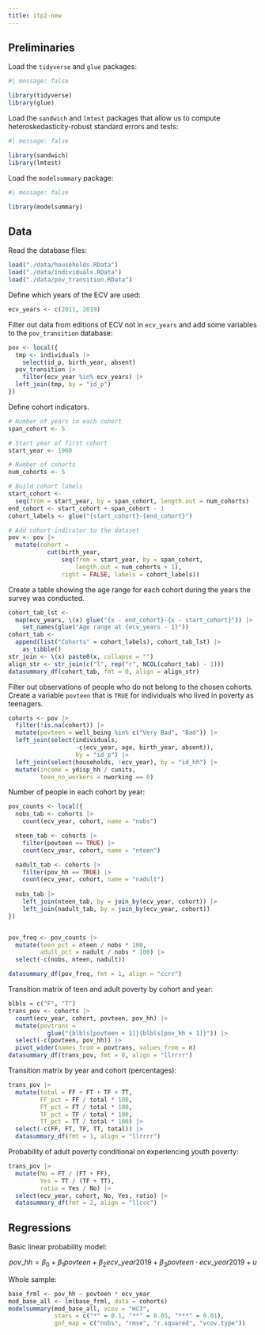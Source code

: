 ```yaml
---
title: itp2-new
---
```


## Preliminaries

Load the `tidyverse` and `glue` packages:

```r
#| message: false

library(tidyverse)
library(glue)
```

Load the `sandwich` and `lmtest` packages that allow us to compute heteroskedasticity-robust standard errors and tests:

```r
#| message: false

library(sandwich)
library(lmtest)
```

Load the `modelsummary` package:

```r
#| message: false

library(modelsummary)
```

## Data

Read the database files:

```r
load("./data/households.RData")
load("./data/individuals.RData")
load("./data/pov_transition.RData")
```

Define which years of the ECV are used:

```r
ecv_years <- c(2011, 2019)
```

Filter out data from editions of ECV not in `ecv_years` and add some variables to the `pov_transition` database:

```r
pov <- local({
  tmp <- individuals |>
    select(id_p, birth_year, absent)
  pov_transition |> 
    filter(ecv_year %in% ecv_years) |> 
  left_join(tmp, by = "id_p") 
}) 
```

Define cohort indicators.

```r
# Number of years in each cohort
span_cohort <- 5

# Start year of first cohort
start_year <- 1960

# Number of cohorts
num_cohorts <- 5

# Build cohort labels
start_cohort <- 
  seq(from = start_year, by = span_cohort, length.out = num_cohorts)
end_cohort <- start_cohort + span_cohort - 1
cohort_labels <- glue("{start_cohort}-{end_cohort}")

# Add cohort indicator to the dataset
pov <- pov |> 
  mutate(cohort = 
           cut(birth_year, 
               seq(from = start_year, by = span_cohort, 
                   length.out = num_cohorts + 1), 
               right = FALSE, labels = cohort_labels))
```

Create a table showing the age range for each cohort during the years the survey was conducted.

```r
cohort_tab_lst <- 
  map(ecv_years, \(x) glue("{x - end_cohort}-{x - start_cohort}")) |> 
    set_names(glue("Age range at {ecv_years - 1}"))
cohort_tab <-
  append(list("Cohorts" = cohort_labels), cohort_tab_lst) |> 
    as_tibble()
str_join <- \(x) paste0(x, collapse = "")
align_str <- str_join(c("l", rep("r", NCOL(cohort_tab) - 1)))
datasummary_df(cohort_tab, fmt = 0, align = align_str)
```

Filter out observations of people who do not belong to the chosen cohorts. Create a variable `povteen` that is `TRUE` for individuals who lived in poverty as teenagers.

```r
cohorts <- pov |>
  filter(!is.na(cohort)) |> 
  mutate(povteen = well_being %in% c("Very Bad", "Bad")) |> 
  left_join(select(individuals, 
                   -c(ecv_year, age, birth_year, absent)), 
                   by = "id_p") |> 
  left_join(select(households, !ecv_year), by = "id_hh") |> 
  mutate(income = ydisp_hh / cunits,
         teen_no_workers = nworking == 0)
```

Number of people in each cohort by year:

```r

pov_counts <- local({
  nobs_tab <- cohorts |> 
    count(ecv_year, cohort, name = "nobs")

  nteen_tab <- cohorts |> 
    filter(povteen == TRUE) |> 
    count(ecv_year, cohort, name = "nteen")

  nadult_tab <- cohorts |> 
    filter(pov_hh == TRUE) |> 
    count(ecv_year, cohort, name = "nadult")
  
  nobs_tab |> 
    left_join(nteen_tab, by = join_by(ecv_year, cohort)) |> 
    left_join(nadult_tab, by = join_by(ecv_year, cohort)) 
})


pov_freq <- pov_counts |> 
  mutate(teen_pct = nteen / nobs * 100, 
         adult_pct = nadult / nobs * 100) |> 
  select(-c(nobs, nteen, nadult)) 

datasummary_df(pov_freq, fmt = 1, align = "ccrr")
```

Transition matrix of teen and adult poverty by cohort and year:

```r
blbls = c("F", "T")
trans_pov <- cohorts |> 
  count(ecv_year, cohort, povteen, pov_hh) |> 
  mutate(povtrans = 
           glue("{blbls[povteen + 1]}{blbls[pov_hh + 1]}")) |> 
  select(-c(povteen, pov_hh)) |> 
  pivot_wider(names_from = povtrans, values_from = n)  
datasummary_df(trans_pov, fmt = 0, align = "llrrrr")
```

Transition matrix by year and cohort (percentages):

```r
trans_pov |> 
  mutate(total = FF + FT + TF + TT,
         FF_pct = FF / total * 100, 
         FT_pct = FT / total * 100, 
         TF_pct = TF / total * 100, 
         TT_pct = TT / total * 100) |> 
  select(-c(FF, FT, TF, TT, total)) |> 
  datasummary_df(fmt = 1, align = "llrrrr")
```

Probability of adult poverty conditional on experiencing youth poverty:

```r
trans_pov |> 
  mutate(No = FT / (FT + FF),
         Yes = TT / (TF + TT), 
         ratio = Yes / No) |> 
  select(ecv_year, cohort, No, Yes, ratio) |> 
  datasummary_df(fmt = 2, align = "llccc")
```

## Regressions

Basic linear probability model:

$$
pov\_hh = \beta_0 + \beta_1 povteen + \beta_2 ecv\_year2019 + 
\beta_3 povteen \cdot ecv\_year2019 + u
$$

Whole sample:

```r
base_frml <- pov_hh ~ povteen * ecv_year
mod_base_all <- lm(base_frml, data = cohorts)
modelsummary(mod_base_all, vcov = "HC3", 
             stars = c("*" = 0.1, "**" = 0.05, "***" = 0.01),
             gof_map = c("nobs", "rmse", "r.squared", "vcov.type"))
```
